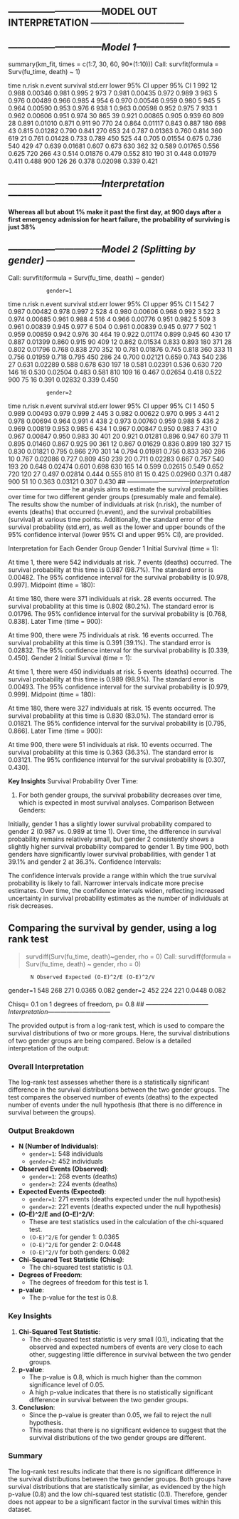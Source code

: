 ## ------------------------------MODEL OUT INTERPRETATION ------------------------------

## *------------------------------Model 1------------------------------*
 summary(km_fit, times = c(1:7, 30, 60, 90*(1:10)))
Call: survfit(formula = Surv(fu_time, death) ~ 1)

 time n.risk n.event survival std.err lower 95% CI upper 95% CI
    1    992      12    0.988 0.00346        0.981        0.995
    2    973       7    0.981 0.00435        0.972        0.989
    3    963       5    0.976 0.00489        0.966        0.985
    4    954       6    0.970 0.00546        0.959        0.980
    5    945       5    0.964 0.00590        0.953        0.976
    6    938       1    0.963 0.00598        0.952        0.975
    7    933       1    0.962 0.00606        0.951        0.974
   30    865      39    0.921 0.00865        0.905        0.939
   60    809      28    0.891 0.01010        0.871        0.911
   90    770      24    0.864 0.01117        0.843        0.887
  180    698      43    0.815 0.01282        0.790        0.841
  270    653      24    0.787 0.01363        0.760        0.814
  360    619      21    0.761 0.01428        0.733        0.789
  450    525      44    0.705 0.01554        0.675        0.736
  540    429      47    0.639 0.01681        0.607        0.673
  630    362      32    0.589 0.01765        0.556        0.625
  720    266      43    0.514 0.01876        0.479        0.552
  810    190      31    0.448 0.01979        0.411        0.488
  900    126      26    0.378 0.02098        0.339        0.421
  
## *------------------------------Interpretation------------------------------*
**Whereas all but about 1% make it past the first day, at 900 days after a first emergency admission for heart failure, the probability of surviving is just 38%**


## *------------------------------Model 2 (Splitting by gender) -----------------------------*

Call: survfit(formula = Surv(fu_time, death) ~ gender)

                gender=1 
 time n.risk n.event survival std.err lower 95% CI upper 95% CI
    1    542       7    0.987 0.00482        0.978        0.997
    2    528       4    0.980 0.00606        0.968        0.992
    3    522       3    0.974 0.00685        0.961        0.988
    4    516       4    0.966 0.00776        0.951        0.982
    5    509       3    0.961 0.00839        0.945        0.977
    6    504       0    0.961 0.00839        0.945        0.977
    7    502       1    0.959 0.00859        0.942        0.976
   30    464      19    0.922 0.01174        0.899        0.945
   60    430      17    0.887 0.01399        0.860        0.915
   90    409      12    0.862 0.01534        0.833        0.893
  180    371      28    0.802 0.01796        0.768        0.838
  270    352      10    0.781 0.01876        0.745        0.818
  360    333      11    0.756 0.01959        0.718        0.795
  450    286      24    0.700 0.02121        0.659        0.743
  540    236      27    0.631 0.02289        0.588        0.678
  630    197      18    0.581 0.02391        0.536        0.630
  720    146      16    0.530 0.02504        0.483        0.581
  810    109      16    0.467 0.02654        0.418        0.522
  900     75      16    0.391 0.02832        0.339        0.450

                gender=2 
 time n.risk n.event survival std.err lower 95% CI upper 95% CI
    1    450       5    0.989 0.00493        0.979        0.999
    2    445       3    0.982 0.00622        0.970        0.995
    3    441       2    0.978 0.00694        0.964        0.991
    4    438       2    0.973 0.00760        0.959        0.988
    5    436       2    0.969 0.00819        0.953        0.985
    6    434       1    0.967 0.00847        0.950        0.983
    7    431       0    0.967 0.00847        0.950        0.983
   30    401      20    0.921 0.01281        0.896        0.947
   60    379      11    0.895 0.01460        0.867        0.925
   90    361      12    0.867 0.01629        0.836        0.899
  180    327      15    0.830 0.01821        0.795        0.866
  270    301      14    0.794 0.01981        0.756        0.833
  360    286      10    0.767 0.02086        0.727        0.809
  450    239      20    0.711 0.02283        0.667        0.757
  540    193      20    0.648 0.02474        0.601        0.698
  630    165      14    0.599 0.02615        0.549        0.652
  720    120      27    0.497 0.02814        0.444        0.555
  810     81      15    0.425 0.02960        0.371        0.487
  900     51      10    0.363 0.03121        0.307        0.430
## *------------------------------Interpretation------------------------------*
he analysis aims to estimate the survival probabilities over time for two different gender groups (presumably male and female). The results show the number of individuals at risk (n.risk), the number of events (deaths) that occurred (n.event), and the survival probabilities (survival) at various time points. Additionally, the standard error of the survival probability (std.err), as well as the lower and upper bounds of the 95% confidence interval (lower 95% CI and upper 95% CI), are provided.

Interpretation for Each Gender Group
Gender 1
Initial Survival (time = 1):

At time 1, there were 542 individuals at risk.
7 events (deaths) occurred.
The survival probability at this time is 0.987 (98.7%).
The standard error is 0.00482.
The 95% confidence interval for the survival probability is [0.978, 0.997].
Midpoint (time = 180):

At time 180, there were 371 individuals at risk.
28 events occurred.
The survival probability at this time is 0.802 (80.2%).
The standard error is 0.01796.
The 95% confidence interval for the survival probability is [0.768, 0.838].
Later Time (time = 900):

At time 900, there were 75 individuals at risk.
16 events occurred.
The survival probability at this time is 0.391 (39.1%).
The standard error is 0.02832.
The 95% confidence interval for the survival probability is [0.339, 0.450].
Gender 2
Initial Survival (time = 1):

At time 1, there were 450 individuals at risk.
5 events (deaths) occurred.
The survival probability at this time is 0.989 (98.9%).
The standard error is 0.00493.
The 95% confidence interval for the survival probability is [0.979, 0.999].
Midpoint (time = 180):

At time 180, there were 327 individuals at risk.
15 events occurred.
The survival probability at this time is 0.830 (83.0%).
The standard error is 0.01821.
The 95% confidence interval for the survival probability is [0.795, 0.866].
Later Time (time = 900):

At time 900, there were 51 individuals at risk.
10 events occurred.
The survival probability at this time is 0.363 (36.3%).
The standard error is 0.03121.
The 95% confidence interval for the survival probability is [0.307, 0.430].

**Key Insights**
Survival Probability Over Time:

1. For both gender groups, the survival probability decreases over time, which is expected in most survival analyses.
Comparison Between Genders:

Initially, gender 1 has a slightly lower survival probability compared to gender 2 (0.987 vs. 0.989 at time 1).
Over time, the difference in survival probability remains relatively small, but gender 2 consistently shows a slightly higher survival probability compared to gender 1.
By time 900, both genders have significantly lower survival probabilities, with gender 1 at 39.1% and gender 2 at 36.3%.
Confidence Intervals:

The confidence intervals provide a range within which the true survival probability is likely to fall. Narrower intervals indicate more precise estimates.
Over time, the confidence intervals widen, reflecting increased uncertainty in survival probability estimates as the number of individuals at risk decreases.

## **Comparing the survival by gender, using a log rank test**

> survdiff(Surv(fu_time, death)~gender, rho = 0)
Call:
survdiff(formula = Surv(fu_time, death) ~ gender, rho = 0)

           N Observed Expected (O-E)^2/E (O-E)^2/V
gender=1 548      268      271    0.0365     0.082
gender=2 452      224      221    0.0448     0.082

 Chisq= 0.1  on 1 degrees of freedom, p= 0.8
## *------------------------------Interpretation------------------------------*

The provided output is from a log-rank test, which is used to compare the survival distributions of two or more groups. Here, the survival distributions of two gender groups are being compared. Below is a detailed interpretation of the output:

### Overall Interpretation
The log-rank test assesses whether there is a statistically significant difference in the survival distributions between the two gender groups. The test compares the observed number of events (deaths) to the expected number of events under the null hypothesis (that there is no difference in survival between the groups).

### Output Breakdown

- **N (Number of Individuals)**:
  - `gender=1`: 548 individuals
  - `gender=2`: 452 individuals

- **Observed Events (Observed)**:
  - `gender=1`: 268 events (deaths)
  - `gender=2`: 224 events (deaths)

- **Expected Events (Expected)**:
  - `gender=1`: 271 events (deaths expected under the null hypothesis)
  - `gender=2`: 221 events (deaths expected under the null hypothesis)

- **(O-E)^2/E and (O-E)^2/V**:
  - These are test statistics used in the calculation of the chi-squared test.
  - `(O-E)^2/E` for gender 1: 0.0365
  - `(O-E)^2/E` for gender 2: 0.0448
  - `(O-E)^2/V` for both genders: 0.082

- **Chi-Squared Test Statistic (Chisq)**:
  - The chi-squared test statistic is 0.1.

- **Degrees of Freedom**:
  - The degrees of freedom for this test is 1.

- **p-value**:
  - The p-value for the test is 0.8.

### Key Insights

1. **Chi-Squared Test Statistic**:
   - The chi-squared test statistic is very small (0.1), indicating that the observed and expected numbers of events are very close to each other, suggesting little difference in survival between the two gender groups.

2. **p-value**:
   - The p-value is 0.8, which is much higher than the common significance level of 0.05.
   - A high p-value indicates that there is no statistically significant difference in survival between the two gender groups.

3. **Conclusion**:
   - Since the p-value is greater than 0.05, we fail to reject the null hypothesis.
   - This means that there is no significant evidence to suggest that the survival distributions of the two gender groups are different.

### Summary

The log-rank test results indicate that there is no significant difference in the survival distributions between the two gender groups. Both groups have survival distributions that are statistically similar, as evidenced by the high p-value (0.8) and the low chi-squared test statistic (0.1). Therefore, gender does not appear to be a significant factor in the survival times within this dataset.